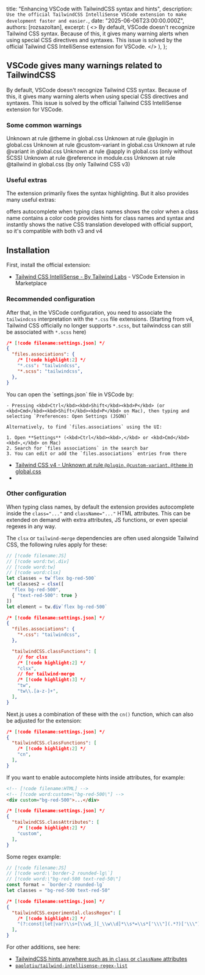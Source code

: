 
  title: "Enhancing VSCode with TailwindCSS syntax and hints",
  description: `Use the official TailwindCSS IntelliSense VSCode extension to make development faster and easier.`,
  date: "2025-06-06T23:00:00.000Z",
  authors: [rozsazoltan],
  excerpt: (
    <>
      By default, VSCode doesn't recognize Tailwind CSS syntax. Because of this, it gives many warning alerts when using special CSS directives and syntaxes. This issue is solved by the official Tailwind CSS IntelliSense extension for VSCode.
    </>
  ),
};

## VSCode gives many warnings related to TailwindCSS

By default, VSCode doesn't recognize Tailwind CSS syntax. Because of this, it gives many warning alerts when using special CSS directives and syntaxes. This issue is solved by the official Tailwind CSS IntelliSense extension for VSCode.

### Some common warnings

<div className="py-0.5 [&>*]:m-1 ring-2 ring-amber-500 rounded-lg opacity-80 inset-shadow-2xl inset-shadow-orange-500 inset-shadow-[0px_-10rem_5rem_-5rem]">
  <TipWarning>Unknown at rule @theme in global.css</TipWarning>
  <TipWarning>Unknown at rule @plugin in global.css</TipWarning>
  <TipWarning>Unknown at rule @custom-variant in global.css</TipWarning>
  <TipWarning>Unknown at rule @variant in global.css</TipWarning>
  <TipWarning>Unknown at rule @apply in global.css (only without SCSS)</TipWarning>
  <TipWarning>Unknown at rule @reference in module.css</TipWarning>
  <TipWarning>Unknown at rule @tailwind in global.css (by only Tailwind CSS v3)</TipWarning>
</div>

### Useful extras

The extension primarily fixes the syntax highlighting. But it also provides many useful extras:

<TipGood>offers autocomplete when typing class names</TipGood>
<TipGood>shows the color when a class name contains a color code</TipGood>
<TipGood>provides hints for class names and syntax and instantly shows the native CSS translation</TipGood>
<TipGood>developed with official support, so it's compatible with both v3 and v4</TipGood>

## Installation

First, install the official extension:
* <a href="https://marketplace.visualstudio.com/items?itemName=bradlc.vscode-tailwindcss" target="_blank">Tailwind CSS IntelliSense - By Tailwind Labs</a> - VSCode Extension in Marketplace

### Recommended configuration

After that, in the VSCode configuration, you need to associate the `tailwindcss` interpretation with the `*.css` file extensions. (Starting from v4, Tailwind CSS officially no longer supports `*.scss`, but tailwindcss can still be associated with `*.scss` here)

```json
/* [!code filename:settings.json] */
{
  "files.associations": {
    /* [!code highlight:2] */
    "*.css": "tailwindcss",
    "*.scss": "tailwindcss",
  },
}
```

<div className="[&_kbd]:mx-0.5 [&_kbd]:px-1 [&_kbd]:text-black dark:[&_kbd]:text-white [&_kbd]:bg-stone-500/10 [&_kbd]:rounded-lg [&_kbd]:border-1">
  <TipLearn>
    You can open the `settings.json` file in VSCode by:

    - Pressing <kbd>Ctrl</kbd><kbd>Shift</kbd><kbd>P</kbd> (or <kbd>Cmd</kbd><kbd>Shift</kbd><kbd>P</kbd> on Mac), then typing and selecting `Preferences: Open Settings (JSON)`

    Alternatively, to find `files.associations` using the UI:

    1. Open **Settings** (<kbd>Ctrl</kbd><kbd>,</kbd> or <kbd>Cmd</kbd><kbd>,</kbd> on Mac)
    2. Search for `files associations` in the search bar
    3. You can edit or add the `files.associations` entries from there
  </TipLearn>
</div>

* [Tailwind CSS v4 - Unknown at rule `@plugin`, `@custom-variant`, `@theme` in global.css](https://stackoverflow.com/a/79513027/15167500)
* 

### Other configuration

When typing class names, by default the extension provides autocomplete inside the `class="..."` and `className="..."` HTML attributes. This can be extended on demand with extra attributes, JS functions, or even special regexes in any way.

The `clsx` or `tailwind-merge` dependencies are often used alongside Tailwind CSS, the following rules apply for these:
<CodeExampleStack>
```js
// [!code filename:JS]
// [!code word:tw\.div]
// [!code word:tw]
// [!code word:clsx]
let classes = tw`flex bg-red-500`
let classes2 = clsx([
  "flex bg-red-500",
  { "text-red-500": true }
])
let element = tw.div`flex bg-red-500`
```
```json
/* [!code filename:settings.json] */
{
  "files.associations": {
    "*.css": "tailwindcss",
  },

  "tailwindCSS.classFunctions": [
    // for clsx
    /* [!code highlight:2] */
    "clsx",
    // for tailwind-merge
    /* [!code highlight:3] */
    "tw",
    "tw\\.[a-z-]+",
  ],
}
```
</CodeExampleStack>

Next.js uses a combination of these with the `cn()` function, which can also be adjusted for the extension:
```json
/* [!code filename:settings.json] */
{  
  "tailwindCSS.classFunctions": [
    /* [!code highlight:2] */
    "cn",
  ],
}
```

If you want to enable autocomplete hints inside attributes, for example:
<CodeExampleStack>
```html
<!-- [!code filename:HTML] -->
<!-- [!code word:custom=\"bg-red-500\"] -->
<div custom="bg-red-500">...</div>
```
```json
/* [!code filename:settings.json] */
{
  "tailwindCSS.classAttributes": [
    /* [!code highlight:2] */
    "custom",
  ],
}
```
</CodeExampleStack>

Some regex example:
<CodeExampleStack>
```js
// [!code filename:JS]
// [!code word:\`border-2 rounded-lg\`]
// [!code word:\"bg-red-500 text-red-50\"]
const format = `border-2 rounded-lg`
let classes = "bg-red-500 text-red-50"
```
```json
/* [!code filename:settings.json] */
{
  "tailwindCSS.experimental.classRegex": [
    /* [!code highlight:2] */
    "(?:const|let|var)\\s+[\\w$_][_\\w\\d]*\\s*=\\s*['\\\"](.*?)['\\\"]",
  ],
}
```
</CodeExampleStack>


For other additions, see here:
* [TailwindCSS hints anywhere such as in `class` or `className` attributes](https://stackoverflow.com/a/79561483/15167500)
* [`paolotiu/tailwind-intellisense-regex-list`](https://github.com/paolotiu/tailwind-intellisense-regex-list)